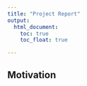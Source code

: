 ```yaml
---
title: "Project Report"
output: 
  html_document:
    toc: true
    toc_float: true

---
```


## Motivation

## 